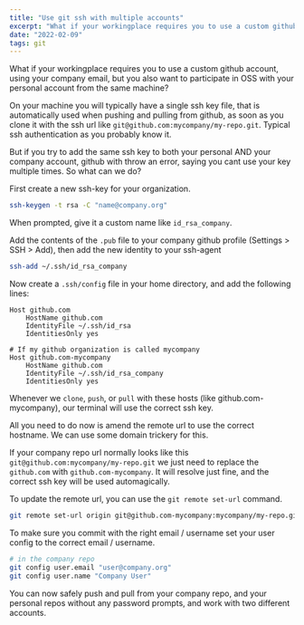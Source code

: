```yaml
---
title: "Use git ssh with multiple accounts"
excerpt: "What if your workingplace requires you to use a custom github account, using your company email, but you also want to participate in OSS with your personal account from the same machine?"
date: "2022-02-09"
tags: git
---
```


What if your workingplace requires you to use a custom github account, using your company email, but you also want to participate in OSS with your personal account from the same machine?

On your machine you will typically have a single ssh key file, that is automatically used when pushing and pulling from github, as soon as you clone it with the ssh url like `git@github.com:mycompany/my-repo.git`. Typical ssh authentication as you probably know it.

But if you try to add the same ssh key to both your personal AND your company account, github with throw an error, saying you cant use your key multiple times. So what can we do?

First create a new ssh-key for your organization.

```bash
ssh-keygen -t rsa -C "name@company.org"
```

When prompted, give it a custom name like `id_rsa_company`.

Add the contents of the `.pub` file to your company github profile (Settings > SSH > Add), then add the new identity to your ssh-agent

```bash
ssh-add ~/.ssh/id_rsa_company
```

Now create a `.ssh/config` file in your home directory, and add the following lines:

```
Host github.com
    HostName github.com
    IdentityFile ~/.ssh/id_rsa
    IdentitiesOnly yes

# If my github organization is called mycompany
Host github.com-mycompany
    HostName github.com
    IdentityFile ~/.ssh/id_rsa_company
    IdentitiesOnly yes
```

Whenever we `clone`, `push`, or `pull` with these hosts (like github.com-mycompany), our terminal will use the correct ssh key.

All you need to do now is amend the remote url to use the correct hostname. We can use some domain trickery for this.

If your company repo url normally looks like this `git@github.com:mycompany/my-repo.git` we just need to replace the `github.com` with `github.com-mycompany`. It will resolve just fine, and the correct ssh key will be used automagically.

To update the remote url, you can use the `git remote set-url` command.

```bash
git remote set-url origin git@github.com-mycompany:mycompany/my-repo.git
```

To make sure you commit with the right email / username set your user config to the correct email / username.

```bash
# in the company repo
git config user.email "user@company.org"
git config user.name "Company User"
```

You can now safely push and pull from your company repo, and your personal repos without any password prompts, and work with two different accounts.
